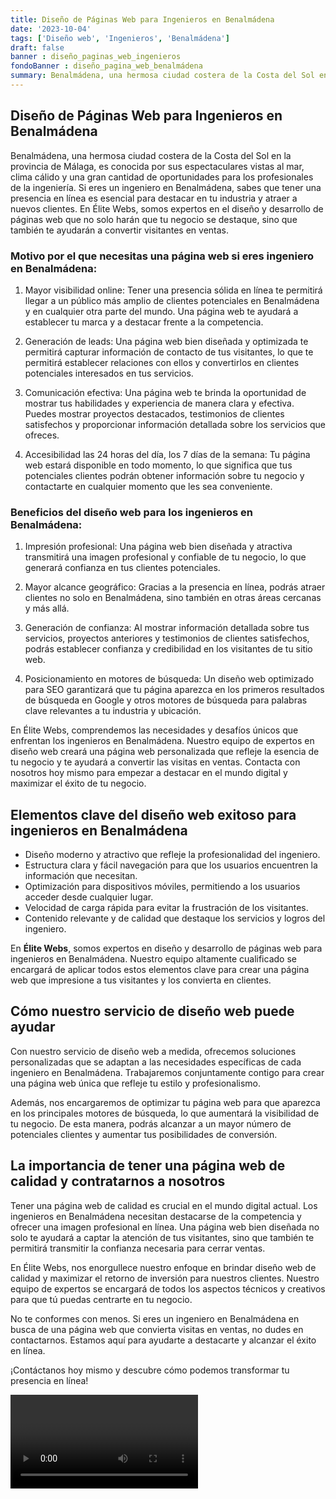 ```yaml
---
title: Diseño de Páginas Web para Ingenieros en Benalmádena
date: '2023-10-04'
tags: ['Diseño web', 'Ingenieros', 'Benalmádena']
draft: false
banner : diseño_paginas_web_ingenieros
fondoBanner : diseño_pagina_web_benalmádena
summary: Benalmádena, una hermosa ciudad costera de la Costa del Sol en la provincia de Málaga, es conocida por sus espectaculares vistas al mar, clima cálido y una gran cantidad de oportunidades para los profesionales de la ingeniería. Si eres un ingeniero en Benalmádena, sabes que tener una presencia en línea es esencial para destacar en tu industria y atraer a nuevos clientes. En Élite Webs, somos expertos en el diseño y desarrollo de páginas web que no solo harán que tu negocio se destaque, sino que también te ayudarán a convertir visitantes en ventas.
---
```


## Diseño de Páginas Web para Ingenieros en Benalmádena

Benalmádena, una hermosa ciudad costera de la Costa del Sol en la provincia de Málaga, es conocida por sus espectaculares vistas al mar, clima cálido y una gran cantidad de oportunidades para los profesionales de la ingeniería. Si eres un ingeniero en Benalmádena, sabes que tener una presencia en línea es esencial para destacar en tu industria y atraer a nuevos clientes. En Élite Webs, somos expertos en el diseño y desarrollo de páginas web que no solo harán que tu negocio se destaque, sino que también te ayudarán a convertir visitantes en ventas.

### Motivo por el que necesitas una página web si eres ingeniero en Benalmádena:

1. Mayor visibilidad online: Tener una presencia sólida en línea te permitirá llegar a un público más amplio de clientes potenciales en Benalmádena y en cualquier otra parte del mundo. Una página web te ayudará a establecer tu marca y a destacar frente a la competencia.

2. Generación de leads: Una página web bien diseñada y optimizada te permitirá capturar información de contacto de tus visitantes, lo que te permitirá establecer relaciones con ellos y convertirlos en clientes potenciales interesados en tus servicios.

3. Comunicación efectiva: Una página web te brinda la oportunidad de mostrar tus habilidades y experiencia de manera clara y efectiva. Puedes mostrar proyectos destacados, testimonios de clientes satisfechos y proporcionar información detallada sobre los servicios que ofreces.

4. Accesibilidad las 24 horas del día, los 7 días de la semana: Tu página web estará disponible en todo momento, lo que significa que tus potenciales clientes podrán obtener información sobre tu negocio y contactarte en cualquier momento que les sea conveniente.

### Beneficios del diseño web para los ingenieros en Benalmádena:

1. Impresión profesional: Una página web bien diseñada y atractiva transmitirá una imagen profesional y confiable de tu negocio, lo que generará confianza en tus clientes potenciales.

2. Mayor alcance geográfico: Gracias a la presencia en línea, podrás atraer clientes no solo en Benalmádena, sino también en otras áreas cercanas y más allá.

3. Generación de confianza: Al mostrar información detallada sobre tus servicios, proyectos anteriores y testimonios de clientes satisfechos, podrás establecer confianza y credibilidad en los visitantes de tu sitio web.

4. Posicionamiento en motores de búsqueda: Un diseño web optimizado para SEO garantizará que tu página aparezca en los primeros resultados de búsqueda en Google y otros motores de búsqueda para palabras clave relevantes a tu industria y ubicación.

En Élite Webs, comprendemos las necesidades y desafíos únicos que enfrentan los ingenieros en Benalmádena. Nuestro equipo de expertos en diseño web creará una página web personalizada que refleje la esencia de tu negocio y te ayudará a convertir las visitas en ventas. Contacta con nosotros hoy mismo para empezar a destacar en el mundo digital y maximizar el éxito de tu negocio.

<GifSeo />

<Cta />

## Elementos clave del diseño web exitoso para ingenieros en Benalmádena

- Diseño moderno y atractivo que refleje la profesionalidad del ingeniero.
- Estructura clara y fácil navegación para que los usuarios encuentren la información que necesitan.
- Optimización para dispositivos móviles, permitiendo a los usuarios acceder desde cualquier lugar.
- Velocidad de carga rápida para evitar la frustración de los visitantes.
- Contenido relevante y de calidad que destaque los servicios y logros del ingeniero.

En **Élite Webs**, somos expertos en diseño y desarrollo de páginas web para ingenieros en Benalmádena. Nuestro equipo altamente cualificado se encargará de aplicar todos estos elementos clave para crear una página web que impresione a tus visitantes y los convierta en clientes.

## Cómo nuestro servicio de diseño web puede ayudar

Con nuestro servicio de diseño web a medida, ofrecemos soluciones personalizadas que se adaptan a las necesidades específicas de cada ingeniero en Benalmádena. Trabajaremos conjuntamente contigo para crear una página web única que refleje tu estilo y profesionalismo.

Además, nos encargaremos de optimizar tu página web para que aparezca en los principales motores de búsqueda, lo que aumentará la visibilidad de tu negocio. De esta manera, podrás alcanzar a un mayor número de potenciales clientes y aumentar tus posibilidades de conversión.

## La importancia de tener una página web de calidad y contratarnos a nosotros

Tener una página web de calidad es crucial en el mundo digital actual. Los ingenieros en Benalmádena necesitan destacarse de la competencia y ofrecer una imagen profesional en línea. Una página web bien diseñada no solo te ayudará a captar la atención de tus visitantes, sino que también te permitirá transmitir la confianza necesaria para cerrar ventas.

En Élite Webs, nos enorgullece nuestro enfoque en brindar diseño web de calidad y maximizar el retorno de inversión para nuestros clientes. Nuestro equipo de expertos se encargará de todos los aspectos técnicos y creativos para que tú puedas centrarte en tu negocio.

No te conformes con menos. Si eres un ingeniero en Benalmádena en busca de una página web que convierta visitas en ventas, no dudes en contactarnos. Estamos aquí para ayudarte a destacarte y alcanzar el éxito en línea.

¡Contáctanos hoy mismo y descubre cómo podemos transformar tu presencia en línea!

<Video />

<CtaBot job='Ingenieros' city='Benalmádena'/>

<Gmaps query='Benalmádena+españa+maps' />